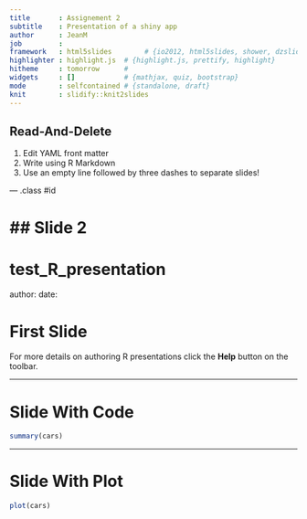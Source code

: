 ```yaml
---
title       : Assignement 2
subtitle    : Presentation of a shiny app
author      : JeanM
job         : 
framework   : html5slides        # {io2012, html5slides, shower, dzslides, ...}
highlighter : highlight.js  # {highlight.js, prettify, highlight}
hitheme     : tomorrow      # 
widgets     : []            # {mathjax, quiz, bootstrap}
mode        : selfcontained # {standalone, draft}
knit        : slidify::knit2slides
---
```


## Read-And-Delete

1. Edit YAML front matter
2. Write using R Markdown
3. Use an empty line followed by three dashes to separate slides!

--- .class #id 

## Slide 2
=======
test_R_presentation
========================================================
author: 
date: 

First Slide
========================================================

For more details on authoring R presentations click the
**Help** button on the toolbar.

---

Slide With Code
========================================================

```r
summary(cars)
```

---

Slide With Plot
========================================================

```r
plot(cars)
```
